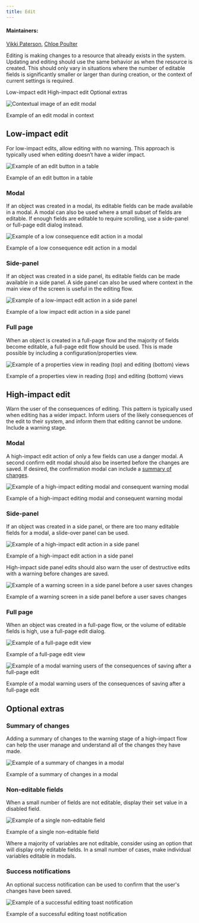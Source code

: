 ```yaml
---
title: Edit
---
```


#### Maintainers:

[Vikki Paterson](https://github.com/vikkipaterson),
[Chloe Poulter](https://github.com/chloepoulterdesign)

<PageDescription>

Editing is making changes to a resource that already exists in the system.
Updating and editing should use the same behavior as when the resource is
created. This should only vary in situations where the number of editable fields
is significantly smaller or larger than during creation, or the context of
current settings is required.

</PageDescription>

<AnchorLinks>
  <AnchorLink>Low-impact edit</AnchorLink>
  <AnchorLink>High-impact edit</AnchorLink>
  <AnchorLink>Optional extras</AnchorLink>
</AnchorLinks>

![Contextual image of an edit modal](images/Contextual.png)

<Caption>Example of an edit modal in context</Caption>

## Low-impact edit

For low-impact edits, allow editing with no warning. This approach is typically
used when editing doesn’t have a wider impact.

<Row>
<Column colLg={8}>

![Example of an edit button in a table](images/02.png)

<Caption>Example of an edit button in a table</Caption>

</Column>
</Row>

### Modal

If an object was created in a modal, its editable fields can be made available
in a modal. A modal can also be used where a small subset of fields are
editable. If enough fields are editable to require scrolling, use a side-panel
or full-page edit dialog instead.

<Row>
<Column colLg={8}>

![Example of a low consequence edit action in a modal](images/03.png)

<Caption>Example of a low consequence edit action in a modal</Caption>

</Column>
</Row>

### Side-panel

If an object was created in a side panel, its editable fields can be made
available in a side panel. A side panel can also be used where context in the
main view of the screen is useful in the editing flow.

<Row>
<Column colLg={8}>

![Example of a low-impact edit action in a side panel](images/LowSidepanel.png)

<Caption>Example of a low impact edit action in a side panel</Caption>

</Column>
</Row>

### Full page

When an object is created in a full-page flow and the majority of fields become
editable, a full-page edit flow should be used. This is made possible by
including a configuration/properties view.

<Row>
<Column colLg={8}>

![Example of a properties view in reading (top) and editing (bottom) views](images/05.png)

<Caption>
  Example of a properties view in reading (top) and editing (bottom) views
</Caption>

</Column>
</Row>

## High-impact edit

Warn the user of the consequences of editing. This pattern is typically used
when editing has a wider impact. Inform users of the likely consequences of the
edit to their system, and inform them that editing cannot be undone. Include a
warning stage.

### Modal

A high-impact edit action of only a few fields can use a danger modal. A second
confirm edit modal should also be inserted before the changes are saved. If
desired, the confirmation modal can include a
[summary of changes](#summary-of-changes).

<Row>
<Column colLg={8}>

![Example of a high-impact editing modal and consequent warning modal](images/HighModal.png)

<Caption>
  Example of a high-impact editing modal and consequent warning modal
</Caption>

</Column>
</Row>

### Side-panel

If an object was created in a side panel, or there are too many editable fields
for a modal, a slide-over panel can be used.

<Row>
<Column colLg={8}>

![Example of a high-impact edit action in a side panel](images/HighSidepanel.png)

<Caption>Example of a high-impact edit action in a side panel</Caption>

</Column>
</Row>

High-impact side panel edits should also warn the user of destructive edits with
a warning before changes are saved.

<Row>
<Column colLg={8}>

![Example of a warning screen in a side panel before a user saves changes](images/08.png)

<Caption>
  Example of a warning screen in a side panel before a user saves changes
</Caption>

</Column>
</Row>

### Full page

When an object was created in a full-page flow, or the volume of editable fields
is high, use a full-page edit dialog.

<Row>
<Column colLg={8}>

![Example of a full-page edit view](images/09.png)

<Caption>Example of a full-page edit view</Caption>

</Column>
</Row>

<Row>
<Column colLg={8}>

![Example of a modal warning users of the consequences of saving after a full-page edit](images/10.png)

<Caption>
  Example of a modal warning users of the consequences of saving after a
  full-page edit
</Caption>

</Column>
</Row>

## Optional extras

### Summary of changes

Adding a summary of changes to the warning stage of a high-impact flow can help
the user manage and understand all of the changes they have made.

<Row>
<Column colLg={8}>

![Example of a summary of changes in a modal](images/12.png)

<Caption>Example of a summary of changes in a modal</Caption>

</Column>
</Row>

### Non-editable fields

When a small number of fields are not editable, display their set value in a
disabled field.

<Row>
<Column colLg={8}>

![Example of a single non-editable field](images/11.png)

<Caption>Example of a single non-editable field</Caption>

</Column>
</Row>

Where a majority of variables are not editable, consider using an option that
will display only editable fields. In a small number of cases, make individual
variables editable in modals.

### Success notifications

An optional success notification can be used to confirm that the user's changes
have been saved.

<Row>
<Column colLg={8}>

![Example of a successful editing toast notification](images/13.png)

<Caption>Example of a successful editing toast notification</Caption>

</Column>
</Row>
